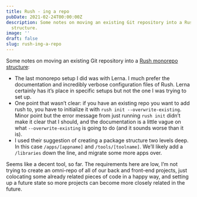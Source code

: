 ```yaml
---
title: Rush - ing a repo
pubDate: 2021-02-24T00:00:00Z
description: Some notes on moving an existing Git repository into a Rush monorepo
  structure.
image: ''
draft: false
slug: rush-ing-a-repo
---
```

Some notes on moving an existing Git repository into a [Rush monorepo structure](https://rushjs.io):
- The last monorepo setup I did was with Lerna. I much prefer the documentation and incredibly verbose configuration files of Rush. Lerna certainly has it’s place in specific setups but not the one I was trying to set up.
- One point that wasn’t clear: if you have an existing repo you want to add rush to, you have to initialize it with `rush init --overwrite-existing`. Minor point but the error message from just running `rush init` didn’t make it clear that I should, and the documentation is a little vague on what `--overwrite-existing` is going to do (and it sounds worse than it is).
- I used their suggestion of creating a package structure two levels deep. In this case `/apps/[appname]` and `/tools/[toolname]`. We’ll likely add a `/libraries` down the line, and migrate some more apps over.

Seems like a decent tool, so far. The requirements here are low, I’m not trying to create an omni-repo of all of our back and front-end projects, just colocating some already related pieces of code in a happy way, and setting up a future state so more projects can become more closely related in the future.